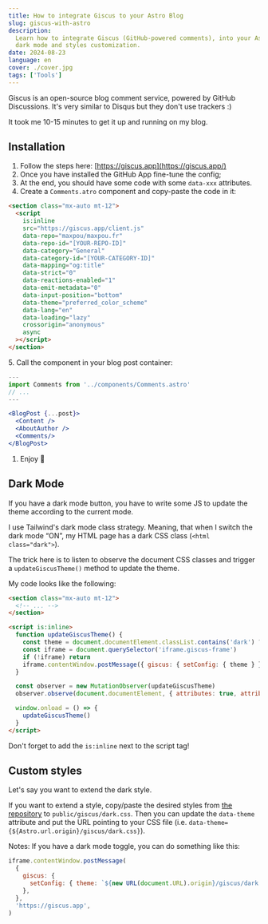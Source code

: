 ```yaml
---
title: How to integrate Giscus to your Astro Blog
slug: giscus-with-astro
description:
  Learn how to integrate Giscus (GitHub-powered comments), into your Astro blog. How to deal with
  dark mode and styles customization.
date: 2024-08-23
language: en
cover: ./cover.jpg
tags: ['Tools']
---
```



Giscus is an open-source blog comment service, powered by GitHub Discussions. It's very similar to
Disqus but they don't use trackers :)

It took me 10-15 minutes to get it up and running on my blog.

## Installation

1. Follow the steps here: [https://giscus.app](https://giscus.app/)
2. Once you have installed the GitHub App fine-tune the config;
3. At the end, you should have some code with some `data-xxx` attributes.
4. Create a `Comments.atro` component and copy-paste the code in it:

```html title="src/components/Comments.astro"
<section class="mx-auto mt-12">
  <script
    is:inline
    src="https://giscus.app/client.js"
    data-repo="maxpou/maxpou.fr"
    data-repo-id="[YOUR-REPO-ID]"
    data-category="General"
    data-category-id="[YOUR-CATEGORY-ID]"
    data-mapping="og:title"
    data-strict="0"
    data-reactions-enabled="1"
    data-emit-metadata="0"
    data-input-position="bottom"
    data-theme="preferred_color_scheme"
    data-lang="en"
    data-loading="lazy"
    crossorigin="anonymous"
    async
  ></script>
</section>
```

5\. Call the component in your blog post container:

```jsx title="src/pages/blog/[...slug].astro" {9}
---
import Comments from '../components/Comments.astro'
// ...
---

<BlogPost {...post}>
  <Content />
  <AboutAuthor />
  <Comments/>
</BlogPost>
```

1. Enjoy 🥳

## Dark Mode

If you have a dark mode button, you have to write some JS to update the theme according to the
current mode.

I use Tailwind's dark mode class strategy. Meaning, that when I switch the dark mode “ON”, my HTML
page has a dark CSS class (`<html class="dark">`).

The trick here is to listen to observe the document CSS classes and trigger a `updateGiscusTheme()`
method to update the theme.

My code looks like the following:

```html title="src/components/Comments.astro"
<section class="mx-auto mt-12">
  <!-- ... -->
</section>

<script is:inline>
  function updateGiscusTheme() {
    const theme = document.documentElement.classList.contains('dark') ? 'dark' : 'light'
    const iframe = document.querySelector('iframe.giscus-frame')
    if (!iframe) return
    iframe.contentWindow.postMessage({ giscus: { setConfig: { theme } } }, 'https://giscus.app')
  }

  const observer = new MutationObserver(updateGiscusTheme)
  observer.observe(document.documentElement, { attributes: true, attributeFilter: ['class'] })

  window.onload = () => {
    updateGiscusTheme()
  }
</script>
```

<Info title="⚠️ Heads-up!">Don't forget to add the `is:inline` next to the script tag!</Info>

## Custom styles

Let's say you want to extend the dark style.

If you want to extend a style, copy/paste the desired styles from
[the repository](https://github.com/giscus/giscus/tree/main/styles/themes) to
`public/giscus/dark.css`. Then you can update the `data-theme` attribute and put the URL pointing to
your CSS file (i.e. `data-theme={${Astro.url.origin}/giscus/dark.css}`).

Notes: If you have a dark mode toggle, you can do something like this:

```js
iframe.contentWindow.postMessage(
  {
    giscus: {
      setConfig: { theme: `${new URL(document.URL).origin}/giscus/dark.css` },
    },
  },
  'https://giscus.app',
)
```
